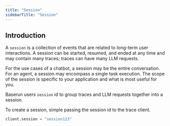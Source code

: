 ```yaml
---
title: "Session"
sidebarTitle: "Session"
---
```


## Introduction

A <code>session</code> is a collection of events that are related to long-term user interactions. A session can be started, resumed, and ended at any time and may contain many traces; traces can have many LLM requests.

For the use cases of a chatbot, a session may be the entire conversation. For an agent, a session may encompass a single task execution. The scope of the session is specific to your application and what is most useful for you.

Baserun users <code>session</code> id to group traces and LLM requests together into a session.

<ParamField path="session" type="string"></ParamField>

To create a session, simple passing the session id to the trace client.

```python
client.session = "session123"
```
